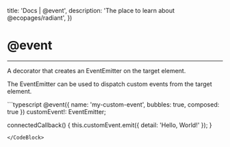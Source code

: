 

  title: 'Docs | @event',
  description: 'The place to learn about @ecopages/radiant',
})

# @event
---

A decorator that creates an EventEmitter on the target element.

The EventEmitter can be used to dispatch custom events from the target element.

<CodeBlock >
```typescript
@event({ name: 'my-custom-event', bubbles: true, composed: true })
customEvent!: EventEmitter<RadiantEventDetail>;
  
connectedCallback() {
    this.customEvent.emit({ detail: 'Hello, World!' });
}
```
</CodeBlock>
